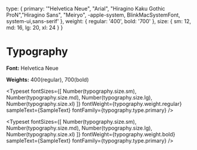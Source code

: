 
<Meta title="Typography" />

  type: {
    primary:
      '"Helvetica Neue", "Arial", "Hiragino Kaku Gothic ProN","Hiragino Sans", "Meiryo", -apple-system, BlinkMacSystemFont, system-ui,sans-serif'
  },
  weight: {
    regular: '400',
    bold: '700'
  },
  size: {
    sm: 12,
    md: 16,
    lg: 20,
    xl: 24
  }
}


# Typography

**Font:** Helvetica Neue

**Weights:** 400(regular), 700(bold)

<Typeset
  fontSizes={[
    Number(typography.size.sm),
    Number(typography.size.md),
    Number(typography.size.lg),
    Number(typography.size.xl)
  ]}
  fontWeight={typography.weight.regular}
  sampleText={SampleText}
  fontFamily={typography.type.primary}
/>

<Typeset
  fontSizes={[
    Number(typography.size.sm),
    Number(typography.size.md),
    Number(typography.size.lg),
    Number(typography.size.xl)
  ]}
  fontWeight={typography.weight.bold}
  sampleText={SampleText}
  fontFamily={typography.type.primary}
/>
